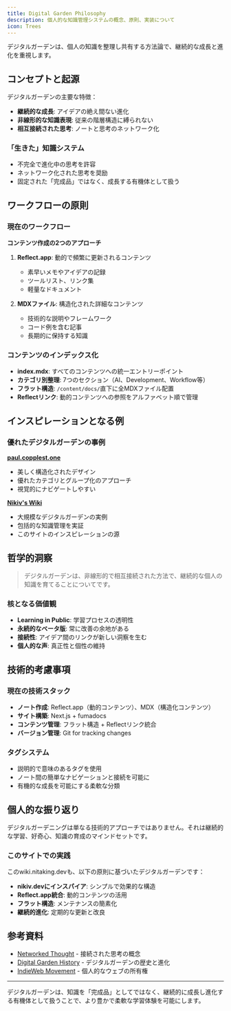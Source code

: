 ```yaml
---
title: Digital Garden Philosophy
description: 個人的な知識管理システムの概念、原則、実装について
icon: Trees
---
```


デジタルガーデンは、個人の知識を整理し共有する方法論で、継続的な成長と進化を重視します。

## コンセプトと起源

デジタルガーデンの主要な特徴：

- **継続的な成長**: アイデアの絶え間ない進化
- **非線形的な知識表現**: 従来の階層構造に縛られない
- **相互接続された思考**: ノートと思考のネットワーク化

### 「生きた」知識システム

- 不完全で進化中の思考を許容
- ネットワーク化された思考を奨励
- 固定された「完成品」ではなく、成長する有機体として扱う

## ワークフローの原則

### 現在のワークフロー

**コンテンツ作成の2つのアプローチ**
1. **Reflect.app**: 動的で頻繁に更新されるコンテンツ
   - 素早いメモやアイデアの記録
   - ツールリスト、リンク集
   - 軽量なドキュメント

2. **MDXファイル**: 構造化された詳細なコンテンツ
   - 技術的な説明やフレームワーク
   - コード例を含む記事
   - 長期的に保持する知識

### コンテンツのインデックス化

- **index.mdx**: すべてのコンテンツへの統一エントリーポイント
- **カテゴリ別整理**: 7つのセクション（AI、Development、Workflow等）
- **フラット構造**: `/content/docs/`直下に全MDXファイル配置
- **Reflectリンク**: 動的コンテンツへの参照をアルファベット順で管理

## インスピレーションとなる例

### 優れたデジタルガーデンの事例

**[paul.copplest.one](https://paul.copplest.one/)**
- 美しく構造化されたデザイン
- 優れたカテゴリとグループ化のアプローチ
- 視覚的にナビゲートしやすい

**[Nikiv's Wiki](https://wiki.nikiv.dev/)**
- 大規模なデジタルガーデンの実例
- 包括的な知識管理を実証
- このサイトのインスピレーションの源

## 哲学的洞察

> デジタルガーデンは、非線形的で相互接続された方法で、継続的な個人の知識を育てることについてです。

### 核となる価値観

- **Learning in Public**: 学習プロセスの透明性
- **永続的なベータ版**: 常に改善の余地がある
- **接続性**: アイデア間のリンクが新しい洞察を生む
- **個人的な声**: 真正性と個性の維持

## 技術的考慮事項

### 現在の技術スタック

- **ノート作成**: Reflect.app（動的コンテンツ）、MDX（構造化コンテンツ）
- **サイト構築**: Next.js + fumadocs
- **コンテンツ管理**: フラット構造 + Reflectリンク統合
- **バージョン管理**: Git for tracking changes

### タグシステム

- 説明的で意味のあるタグを使用
- ノート間の簡単なナビゲーションと接続を可能に
- 有機的な成長を可能にする柔軟な分類

## 個人的な振り返り

デジタルガーデニングは単なる技術的アプローチではありません。それは継続的な学習、好奇心、知識の育成のマインドセットです。

### このサイトでの実践

このwiki.nitaking.devも、以下の原則に基づいたデジタルガーデンです：

- **nikiv.devにインスパイア**: シンプルで効果的な構造
- **Reflect.app統合**: 動的コンテンツの活用
- **フラット構造**: メンテナンスの簡素化
- **継続的進化**: 定期的な更新と改良

## 参考資料

- [Networked Thought](https://jzhao.xyz/posts/networked-thought) - 接続された思考の概念
- [Digital Garden History](https://maggieappleton.com/garden-history) - デジタルガーデンの歴史と進化
- [IndieWeb Movement](https://indieweb.org/) - 個人的なウェブの所有権

---

デジタルガーデンは、知識を「完成品」としてではなく、継続的に成長し進化する有機体として扱うことで、より豊かで柔軟な学習体験を可能にします。